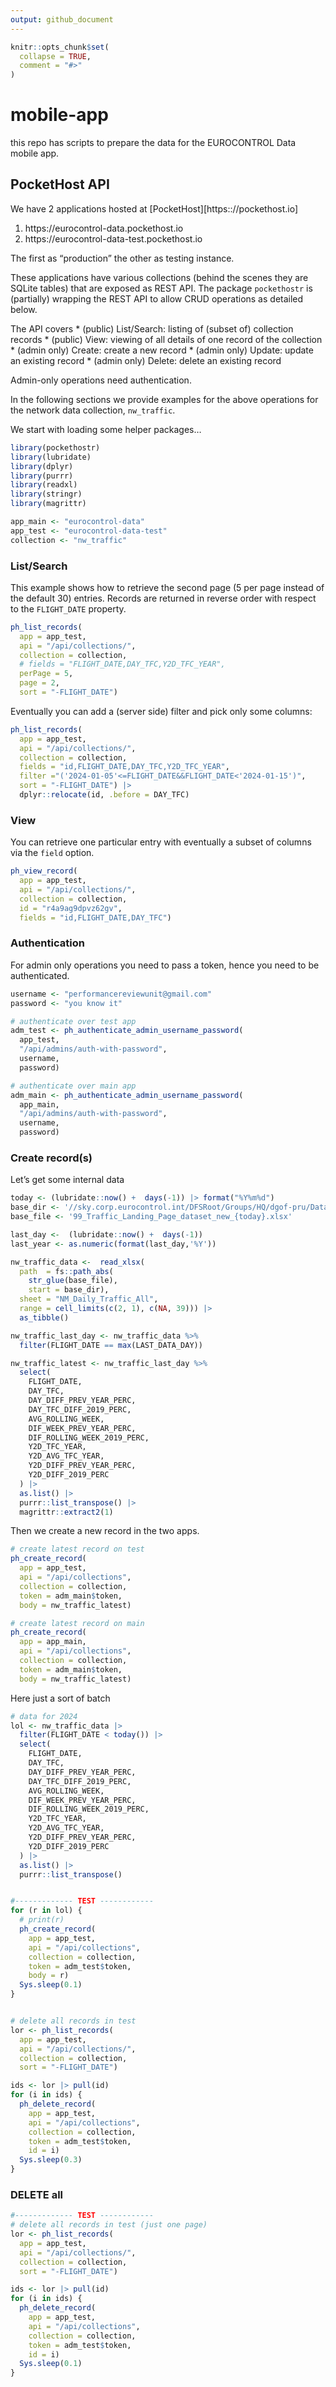```yaml
---
output: github_document
---
```


<!-- README.md is generated from README.Rmd. Please edit that file -->

```r
knitr::opts_chunk$set(
  collapse = TRUE,
  comment = "#>"
)
```

# mobile-app

<!-- badges: start -->
<!-- badges: end -->

this repo has scripts to prepare the data for the EUROCONTROL Data mobile app.

## PocketHost API

We have 2 applications hosted at [PocketHost][https:://pockethost.io]

1. https://eurocontrol-data.pockethost.io
1. https://eurocontrol-data-test.pockethost.io

The first as "production" the other as testing instance.

These applications have various collections (behind the scenes they are SQLite tables)
that are exposed as REST API.
The package `pockethostr` is (partially) wrapping the REST API to allow CRUD
operations as detailed below.

The API covers
* (public) List/Search: listing of (subset of) collection records
* (public) View: viewing of all details of one record of the collection
* (admin only) Create: create a new record
* (admin only) Update: update an existing record
* (admin only) Delete: delete an existing record

Admin-only operations need authentication.

In the following sections we provide examples for the above operations for the
network data collection, `nw_traffic`.

We start with loading some helper packages...

```r
library(pockethostr)
library(lubridate)
library(dplyr)
library(purrr)
library(readxl)
library(stringr)
library(magrittr)

app_main <- "eurocontrol-data"
app_test <- "eurocontrol-data-test"
collection <- "nw_traffic"
```


### List/Search

This example shows how to retrieve the second page (5 per page instead of the
default 30) entries.
Records are returned in reverse order with respect to the `FLIGHT_DATE` property.

```r
ph_list_records(
  app = app_test,
  api = "/api/collections/",
  collection = collection,
  # fields = "FLIGHT_DATE,DAY_TFC,Y2D_TFC_YEAR",
  perPage = 5,
  page = 2,
  sort = "-FLIGHT_DATE")
```

Eventually you can add a (server side) filter and pick only some columns:

```r
ph_list_records(
  app = app_test,
  api = "/api/collections/",
  collection = collection,
  fields = "id,FLIGHT_DATE,DAY_TFC,Y2D_TFC_YEAR",
  filter ="('2024-01-05'<=FLIGHT_DATE&&FLIGHT_DATE<'2024-01-15')", 
  sort = "-FLIGHT_DATE") |> 
  dplyr::relocate(id, .before = DAY_TFC)
```

### View

You can retrieve one particular entry with eventually a subset of columns via the
`field` option.

```r
ph_view_record(
  app = app_test,
  api = "/api/collections/",
  collection = collection,
  id = "r4a9ag9dpvz62gv",
  fields = "id,FLIGHT_DATE,DAY_TFC")
```


### Authentication

For admin only operations you need to pass a token, hence you need to be authenticated.

```r
username <- "performancereviewunit@gmail.com"
password <- "you know it"

# authenticate over test app
adm_test <- ph_authenticate_admin_username_password(
  app_test,
  "/api/admins/auth-with-password",
  username,
  password)

# authenticate over main app
adm_main <- ph_authenticate_admin_username_password(
  app_main,
  "/api/admins/auth-with-password",
  username,
  password)
```


### Create record(s)

Let's get some internal data

```r

today <- (lubridate::now() +  days(-1)) |> format("%Y%m%d")
base_dir <- '//sky.corp.eurocontrol.int/DFSRoot/Groups/HQ/dgof-pru/Data/DataProcessing/Covid19/Archive/'
base_file <- '99_Traffic_Landing_Page_dataset_new_{today}.xlsx'

last_day <-  (lubridate::now() +  days(-1))
last_year <- as.numeric(format(last_day,'%Y'))

nw_traffic_data <-  read_xlsx(
  path  = fs::path_abs(
    str_glue(base_file),
    start = base_dir),
  sheet = "NM_Daily_Traffic_All",
  range = cell_limits(c(2, 1), c(NA, 39))) |> 
  as_tibble()

nw_traffic_last_day <- nw_traffic_data %>%
  filter(FLIGHT_DATE == max(LAST_DATA_DAY))

nw_traffic_latest <- nw_traffic_last_day %>%
  select(
    FLIGHT_DATE,
    DAY_TFC,
    DAY_DIFF_PREV_YEAR_PERC,
    DAY_TFC_DIFF_2019_PERC,
    AVG_ROLLING_WEEK,
    DIF_WEEK_PREV_YEAR_PERC,
    DIF_ROLLING_WEEK_2019_PERC,
    Y2D_TFC_YEAR,
    Y2D_AVG_TFC_YEAR,
    Y2D_DIFF_PREV_YEAR_PERC,
    Y2D_DIFF_2019_PERC
  ) |> 
  as.list() |> 
  purrr::list_transpose() |> 
  magrittr::extract2(1)
```

Then we create a new record in the two apps.

```r

# create latest record on test
ph_create_record(
  app = app_test,
  api = "/api/collections",
  collection = collection,
  token = adm_main$token,
  body = nw_traffic_latest)

# create latest record on main
ph_create_record(
  app = app_main,
  api = "/api/collections",
  collection = collection,
  token = adm_main$token,
  body = nw_traffic_latest)
```


Here just a sort of batch

```r
# data for 2024
lol <- nw_traffic_data |> 
  filter(FLIGHT_DATE < today()) |> 
  select(
    FLIGHT_DATE,
    DAY_TFC,
    DAY_DIFF_PREV_YEAR_PERC,
    DAY_TFC_DIFF_2019_PERC,
    AVG_ROLLING_WEEK,
    DIF_WEEK_PREV_YEAR_PERC,
    DIF_ROLLING_WEEK_2019_PERC,
    Y2D_TFC_YEAR,
    Y2D_AVG_TFC_YEAR,
    Y2D_DIFF_PREV_YEAR_PERC,
    Y2D_DIFF_2019_PERC
  ) |> 
  as.list() |> 
  purrr::list_transpose()


#------------- TEST ------------
for (r in lol) {
  # print(r)
  ph_create_record(
    app = app_test,
    api = "/api/collections",
    collection = collection,
    token = adm_test$token,
    body = r)
  Sys.sleep(0.1)
}


# delete all records in test
lor <- ph_list_records(
  app = app_test,
  api = "/api/collections/",
  collection = collection,
  sort = "-FLIGHT_DATE")

ids <- lor |> pull(id)
for (i in ids) {
  ph_delete_record(
    app = app_test,
    api = "/api/collections",
    collection = collection,
    token = adm_test$token,
    id = i)
  Sys.sleep(0.3)
}

```

### DELETE all

```r
#------------- TEST ------------
# delete all records in test (just one page)
lor <- ph_list_records(
  app = app_test,
  api = "/api/collections/",
  collection = collection,
  sort = "-FLIGHT_DATE")

ids <- lor |> pull(id)
for (i in ids) {
  ph_delete_record(
    app = app_test,
    api = "/api/collections",
    collection = collection,
    token = adm_test$token,
    id = i)
  Sys.sleep(0.1)
}



```

